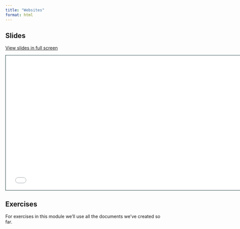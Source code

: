 ```yaml
---
title: "Websites"
format: html
---
```


## Slides

[View slides in full screen](4-websites.html)

```{=html}
<iframe class="slide-deck" src="4-websites.html" height="420" width="747" style="border: 1px solid #123233;"></iframe>
```

## Exercises

For exercises in this module we'll use all the documents we've created so far.
